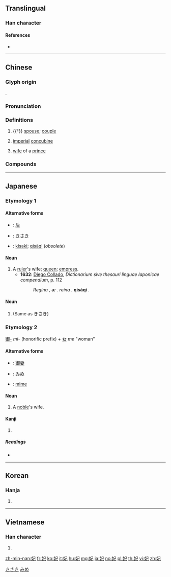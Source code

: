 {{character info/new}}
==Translingual==

===Han character===
{{Han char|rn=38|rad=女|as=03|sn=6|four=47417|canj=VSU|ids=⿰女己}}

====References====
* {{Han ref|kx=0255.220|dkj=06061|hdz=21027.110|uh=5983|ud=22915|bh=A66D|bd=42605}}

----

==Chinese==
{{zh-forms}}

===Glyph origin===
{{Han etym}}
{{Han compound|女|卩|ls=ic|t1=woman|t2=a kneeling man}}.

===Pronunciation===
{{zh-pron
|m=fēi
|c=fei1
|h=pfs=
|md=hĭ
|mn=hui
|w=1fi
|mc=y
|oc=y
|cat=n
}}

===Definitions===
{{zh-hanzi}}

# {{†}} [[spouse]]; [[couple]]
# {{lb|zh|historical}} [[imperial]] [[concubine]]
# {{lb|zh|historical}} [[wife]] of a [[prince]]

===Compounds===
{{zh-der|太妃糖|元妃|妃子笑|五妃廟|宸妃|妃祿仙女|帝妃|后妃|宓妃|婁妃|妃色|妃耦|妃子|妃嬪|妃匹|天妃|嬪妃|潘妃金蓮|梅妃|湘妃竹|江妃|禿妃之髮|王妃|楊貴妃|湘妃|潘妃|洛浦宓妃|明妃|潘妃步|靈妃|賢妃|貴妃醉酒|貴妃|虙妃}}

----

==Japanese==

===Etymology 1===

====Alternative forms====
* {{l|ja|kanji|Kanji}}: [[后]]
* {{l|ja|hiragana|Hiragana}}: [[きさき]]
* {{l|ja|romaji|Romaji}}: [[kisaki]]; [[qisàqi]] (''obsolete'')

====Noun====
{{ja-noun|きさき}}

# A [[ruler]]'s wife; [[queen]]; [[empress]].
#* '''1632''': [[w:Diego Collado|Diego Collado]], ''Dictionarium sive thesauri linguae Iaponicae compendium'', p. 112
#*: ''Regina , æ . reina .'' '''qisàqi''' .

====Noun====
{{ja-noun|きさい}}

# (Same as きさき)

===Etymology 2===
[[御-]] ''mi-'' (honorific prefix) + [[女]] ''me'' "woman"

====Alternative forms====
* {{l|ja|kanji|Kanji}}: [[御妻]]
* {{l|ja|hiragana|Hiragana}}: [[みめ]]
* {{l|ja|romaji|Romaji}}: [[mime]]

====Noun====
{{ja-noun|みめ}}

# A [[noble]]'s wife.

====Kanji====
{{ja-kanji|grade=c|rs=女03}}

# {{defn|lang=ja|sort=女03}}

=====Readings=====
* {{ja-readings|on=[[ひ]] (hi), [[はい]] (hai)|kun=[[きさき]] (kisaki)}}

[[Category:Japanese nouns|きさき]]
[[Category:Japanese nouns|みめ]]

----

==Korean==

===Hanja===
{{ko-hanja|hangeul=[[비]], [[바]]|rv=bi, b|mr=pi, p}}

# {{defn|lang=ko|sort=女03}}

----

==Vietnamese==

===Han character===
{{vi-hantu|[[phi]]|rs=女03}}

# {{defn|lang=vi|sort=女03}}

[[zh-min-nan:妃]]
[[fr:妃]]
[[ko:妃]]
[[it:妃]]
[[hu:妃]]
[[mg:妃]]
[[ja:妃]]
[[no:妃]]
[[pl:妃]]
[[th:妃]]
[[vi:妃]]
[[zh:妃]]